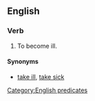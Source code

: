 ==English==

===Verb===
{{infl|en|verb|head=to [[be]] [[taken]] [[ill]]}}

# {{idiom}} To become ill.

====Synonyms====
* {{sense|to become ill}} [[take ill]], [[take sick]]

[[Category:English predicates]]